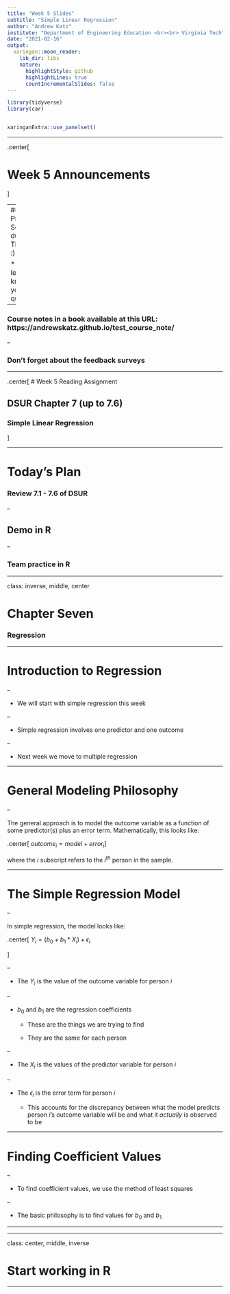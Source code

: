```yaml
---
title: "Week 5 Slides"
subtitle: "Simple Linear Regression"
author: "Andrew Katz"
institute: "Department of Engineering Education <br><br> Virginia Tech"
date: "2021-02-16"
output:
  xaringan::moon_reader:
    lib_dir: libs
    nature:
      highlightStyle: github
      highlightLines: true
      countIncrementalSlides: false
---
```

```r
library(tidyverse)
library(car)


xaringanExtra::use_panelset()


```


---

.center[

# Week 5 Announcements

]

--
### Problem Set 1 is due Thursday :)

* Please let me know if you have questions!

--

### Course notes in a book available at this URL: https://andrewskatz.github.io/test_course_note/

--

### Don't forget about the feedback surveys





---

.center[
# Week 5 Reading Assignment

## DSUR Chapter 7 (up to 7.6)  
### Simple Linear Regression


]



---


# Today's Plan

### Review 7.1 - 7.6 of DSUR

--

## Demo in R

--

### Team practice in R

---


class: inverse, middle, center



# Chapter Seven

### Regression


---

# Introduction to Regression

--

* We will start with simple regression this week

--

* Simple regression involves one predictor and one outcome

--

* Next week we move to multiple regression





---

# General Modeling Philosophy

--

The general approach is to model the outcome variable as a function of some predictor(s) plus an error term. Mathematically, this looks like:

.center[
$outcome_i = model + error_i$
]

where the $i$ subscript refers to the $i^{th}$ person in the sample. 



---

# The Simple Regression Model

--

In simple regression, the model looks like:

.center[
$Y_i = (b_0 + b_1 * X_i) + \epsilon_i$

]

--

* The $Y_i$ is the value of the outcome variable for person $i$

--

* $b_0$ and $b_1$ are the regression coefficients

  * These are the things we are trying to find
  
  * They are the same for each person

--
  
* The $X_i$ is the values of the predictor variable for person $i$

--

* The $\epsilon_i$ is the error term for person $i$

  * This accounts for the discrepancy between what the model predicts person $i$'s outcome variable will be and what it _actually_ is observed to be

---

# Finding Coefficient Values

-- 

* To find coefficient values, we use the method of least squares

-- 

* The basic philosophy is to find values for $b_0$ and $b_1$


---



---

class: center, middle, inverse

# Start working in R


---








